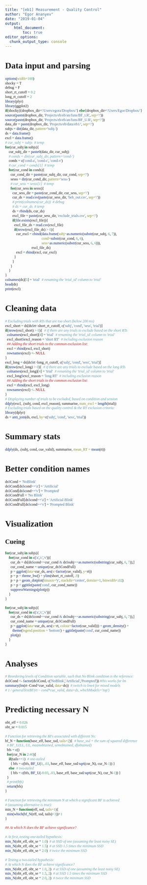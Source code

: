 ```yaml
---
title: "[eb1] Measurement - Quality Control"
author: "Egor Ananyev"
date: "2019-01-04"
output:
    html_document:
        toc: true
editor_options: 
  chunk_output_type: console
---
```


<style type="text/css">
body, td{
  font-family: Cambria;
}
code.r{
  font-family: Inconsolata;
}
</style>

# Data input and parsing
```r
options(width=100)
shocky = T
debug = F
short_rt_cutoff = 0.2
long_rt_cutoff = 2
library(plyr)
library(ggplot2)
if(shocky){dropbox_dir='/Users/egora/Dropbox/'} else{dropbox_dir='/Users/Egor/Dropbox/'}
source(paste(dropbox_dir, 'Projects/eb/eb/an/funs/BF_t.R', sep='/'))
source(paste(dropbox_dir, 'Projects/eb/eb/an/funs/BF_U.R', sep='/'))
data_dir = paste(dropbox_dir, 'Projects/eb/data/eb1/', sep='/')
subjs = dir(data_dir, pattern='subj-')
ds = data.frame()
excl = data.frame()
# cur_subj = subjs  # temp
for(cur_subj in subjs){
    cur_subj_dir = paste0(data_dir, cur_subj)
    # conds = dir(cur_subj_dir, pattern='cond-')
    conds = c('cond-a', 'cond-c', 'cond-v')
    # cur_cond = conds[1]  # temp
    for(cur_cond in conds){
      cur_cond_dir = paste(cur_subj_dir, cur_cond, sep='/')
      sesss = dir(cur_cond_dir, pattern='sess-')
      # cur_sess = sesss[1]  # temp
      for(cur_sess in sesss){
        cur_sess_dir = paste(cur_cond_dir, cur_sess, sep='/')
        cur_ds = read.csv(paste(cur_sess_dir, 'beh_out.csv', sep='/'))
        # print(colnames(cur_ds))  # debug
        # ds = cur_ds  # temp
        ds = rbind(ds, cur_ds)
        excl_file = paste(cur_sess_dir, 'exclude_trials.csv', sep='/')
        if(file.exists(excl_file)){
          excl_file_ds = read.csv(excl_file)
          if(nrow(excl_file_ds) > 0){
            cur_excl = cbind(data.frame(subj=as.numeric(substr(cur_subj, 6, 7)), 
                                        cond=substr(cur_cond, 6, 6),
                                        sess=as.numeric(substr(cur_sess, 6, 6))), 
                             excl_file_ds)
            excl = rbind(excl, cur_excl)
          }
        }
      }
    }
}
colnames(ds)[5] = 'trial'  # renaming the 'trial_id' column to 'trial'
head(ds)
print(excl)
```

# Cleaning data
```r
# Excluding trials with RTs that are too short (below 200 ms)
excl_short = ds[ds$rt<short_rt_cutoff, c('subj', 'cond', 'sess', 'trial')]
if(nrow(excl_short) > 0){  # if there are any trials to exclude based on the short RTs
  colnames(excl_short)[4] = 'trial'  # renaming the 'trial_id' column to 'trial'
  excl_short$excl_reason = 'short RT'  # including exclusion reason
  ## Adding the short trials to the common exclusion list:
  excl = rbind(excl, excl_short)
  rownames(excl) <- NULL
}
excl_long = ds[ds$rt>long_rt_cutoff, c('subj', 'cond', 'sess', 'trial')]
if(nrow(excl_long) > 0){  # if there are any trials to exclude based on the long RTs
  colnames(excl_long)[4] = 'trial'  # renaming the 'trial_id' column to 'trial'
  excl_long$excl_reason = 'long RT'  # including exclusion reason
  ## Adding the short trials to the common exclusion list:
  excl = rbind(excl, excl_long)
  rownames(excl) <- NULL
}
# Displaying number of trials to be excluded, based on condition and session
ddply(excl, .(subj, cond, excl_reason), summarise, num_excl = length(trial))
# Excluding trials based on the quality control & the RT exclusion criteria:
library(dplyr)
ds = anti_join(ds, excl, by=c('subj', 'cond', 'sess', 'trial'))
```

# Summary stats
```r
ddply(ds, .(subj, cond, cue_valid), summarise, mean_RT = mean(rt))
```

# Better condition names
```r
ds$Cond = 'NoBlink'
ds$Cond[ds$cond=='a'] = 'Artificial'
ds$Cond[ds$cond=='v'] = 'Prompted'
ds$CondFull = 'No Blink'
ds$CondFull[ds$cond=='a'] = 'Artificial Blink'
ds$CondFull[ds$cond=='v'] = 'Prompted Blink'
```

# Visualization
## Cueing
```r
for(cur_subj in subjs){
    for(cur_cond in c('a','c','v')){
      cur_ds = ds[ds$cond==cur_cond & ds$subj==as.numeric(substring(cur_subj, 6, 7)),]
      cur_cond_name = unique(cur_ds$CondFull)
      p = ggplot(data=cur_ds, aes(x=factor(cue_valid), y=rt))
      p = p + theme_bw() + ylim(short_rt_cutoff, .9)
      p = p + geom_dotplot(binaxis='y', stackdir='center', dotsize=1, binwidth=.02)
      p = p + ggtitle(paste('cond', cur_cond_name))
      suppressWarnings(plot(p))
    }
}
```

```r
for(cur_subj in subjs){
    for(cur_cond in c('a','c','v')){
      cur_ds = ds[ds$cond==cur_cond & ds$subj==as.numeric(substring(cur_subj, 6, 7)),]
      cur_cond_name = unique(cur_ds$CondFull)
      p = ggplot(data=cur_ds, aes(x=rt, colour=factor(cue_valid))) + geom_density() +
        theme(legend.position = 'bottom') + ggtitle(paste('cond', cur_cond_name))
      plot(p)
    }
}
```

# Analyses
```r
# Reordering levels of Condition variable, such that No Blink condition is the reference:
ds$Cond <- factor(ds$Cond, c('NoBlink','Artificial','Prompted')) #this works for lm
summary(lm(rt~Cond*cue_valid, data=ds))  # switch to lme4 for mixed models
# 1 / generalTestBF(rt ~ cond*cue_valid, data=ds, whichModels='top')
```

# Predicting necessary N
```r
obt_eff = 0.026
obt_se = 0.015

# Function for retrieving the BFs associated with different Ns:
bf_N = function(base_eff, base_ssd, tails=2){  # base_ssd = the sum of squared difference
  # BF_U(LL, UL, meanobtained, semobtained, dfobtained)
  bfs = c()
  for(cur_N in 2:40){
    if(tails==1)  # one-tailed
      { bfs = c(bfs, BF_U(0, .03, base_eff, base_ssd/sqrt(cur_N), cur_N-1)) }
    else  # two-tailed
      { bfs = c(bfs, BF_U(-0.03, .03, base_eff, base_ssd/sqrt(cur_N), cur_N-1)) }
  }
  # print(bfs)
  return(bfs)
}

# Function for retrieving the minimum N at which a significant BF is achieved
# (assuming alternative is true):
min_N = function(eff, ssd, tails=1){ 
  min(which(bf_N(eff, ssd, tails)>3))+1
}

## At which N does the BF achieve significance?

# At first, testing one-tailed hypothesis:
min_N(obt_eff, obt_se * 1.0)  # at SSD of one (assuming the least noisy SE)
min_N(obt_eff, obt_se * 1.5)  # at SSD 1.5 times the minimum SSD
min_N(obt_eff, obt_se * 2.0)  # twice the minimum SSD

# Testing a two-tailed hypothesis:
# At which N does the BF achieve significance?
min_N(obt_eff, obt_se * 1.0, 2)  # at SSD of one (assuming the least noisy SE)
min_N(obt_eff, obt_se * 1.5, 2)  # at SSD 1.5 times the minimum SSD
min_N(obt_eff, obt_se * 2.0, 2)  # twice the minimum SSD
```
